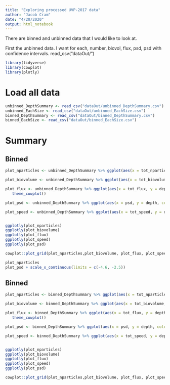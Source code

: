 ```yaml
---
title: "Exploring processed UVP-2017 data"
author: "Jacob Cram"
date: "4/20/2020"
output: html_notebook
---
```


There are binned and unbinned data that I would like to look at.

First the unbinned data. I want for each, number, biovol, flux, psd,
psd with confidence intervals.
read_csv("dataOut/")

```r
library(tidyverse)
library(cowplot)
library(plotly)
```


# Load all data
```r
unbinned_DepthSummary <- read_csv("dataOut/unbinned_DepthSummary.csv")
unbinned_EachSize <- read_csv("dataOut/unbinned_EachSize.csv")
binned_DepthSummary <- read_csv("dataOut/binned_DepthSummary.csv")
binned_EachSize <- read_csv("dataOut/binned_EachSize.csv")
```

# Summary

## Binned
```r
plot_nparticles <- unbinned_DepthSummary %>% ggplot(aes(x = tot_nparticles, y = depth, colour = profile)) + geom_point(alpha = 0.5, size = 1) + scale_y_reverse() + scale_x_log10() + guides(colour = FALSE) + labs(x = "#Particles/L") + theme_cowplot()

plot_biovolume <- unbinned_DepthSummary %>% ggplot(aes(x = tot_biovolume, y = depth, colour = profile)) + geom_point(alpha = 0.5, size = 1) + scale_y_reverse() + scale_x_log10() + guides(colour = FALSE) + labs(x = "Unadjusted Biovolume (mass units/L)")+ theme_cowplot()

plot_flux <- unbinned_DepthSummary %>% ggplot(aes(x = tot_flux, y = depth, colour = profile)) + geom_point(alpha = 0.5, size = 1) + scale_y_reverse() + scale_x_log10() + guides(colour = FALSE) + labs(x = "Unadjusted Flux (units/m^2/day)")+
   theme_cowplot()

plot_psd <- unbinned_DepthSummary %>% ggplot(aes(x = psd, y = depth, colour = profile)) + geom_point(alpha = 0.5, size = 1, shape = 21, fill = "black", stroke = 1) + scale_y_reverse()  + guides(colour = FALSE) + labs(x = "Particle Size Distribution Slope") + theme_cowplot()

plot_speed <- unbinned_DepthSummary %>% ggplot(aes(x = tot_speed, y = depth, colour = profile)) + geom_point(alpha = 0.5, size = 1) + scale_y_reverse() + scale_x_log10() + guides(colour = FALSE) + labs(x = "Unadjusted Flux Weighted Sinking Speed (m/d)") + theme_cowplot()


ggplotly(plot_nparticles)
ggplotly(plot_biovolume)
ggplotly(plot_flux)
ggplotly(plot_speed)
ggplotly(plot_psd)

cowplot::plot_grid(plot_nparticles,plot_biovolume, plot_flux, plot_speed, plot_psd) #%>% ggplotly()
```

```r
plot_nparticles
plot_psd + scale_x_continuous(limits = c(-4.6, -2.5))
```

## Binned
```r
plot_nparticles <- binned_DepthSummary %>% ggplot(aes(x = tot_nparticles, y = depth, colour = profile)) + geom_point(alpha = 0.5, size = 1) + scale_y_reverse(breaks = seq(from = 0, to = 2500, by = 100)) + scale_x_log10() + guides(colour = FALSE) + labs(x = "#Particles/L") + theme_cowplot()

plot_biovolume <- binned_DepthSummary %>% ggplot(aes(x = tot_biovolume, y = depth, colour = profile)) + geom_point(alpha = 0.5, size = 1) + scale_y_reverse() + scale_x_log10() + guides(colour = FALSE) + labs(x = "Unadjusted Biovolume (mass units/L)")+ theme_cowplot()

plot_flux <- binned_DepthSummary %>% ggplot(aes(x = tot_flux, y = depth, colour = profile)) + geom_point(alpha = 0.5, size = 1) + scale_y_reverse() + scale_x_log10() + guides(colour = FALSE) + labs(x = "Unadjusted Flux (units/m^2/day)")+
   theme_cowplot()

plot_psd <- binned_DepthSummary %>% ggplot(aes(x = psd, y = depth, colour = profile)) + geom_point(alpha = 0.5, size = 1, shape = 21, fill = "black") + scale_y_reverse()  + guides(colour = FALSE) + labs(x = "Particle Size Distribution Slope") + theme_cowplot()

plot_speed <- binned_DepthSummary %>% ggplot(aes(x = tot_speed, y = depth, colour = profile)) + geom_point(alpha = 0.5, size = 1) + scale_y_reverse() + scale_x_log10() + guides(colour = FALSE) + labs(x = "Unadjusted Flux Weighted Sinking Speed (m/d)") + theme_cowplot()


ggplotly(plot_nparticles)
ggplotly(plot_biovolume)
ggplotly(plot_flux)
ggplotly(plot_speed)
ggplotly(plot_psd)

cowplot::plot_grid(plot_nparticles,plot_biovolume, plot_flux, plot_speed, plot_psd) #%>% ggplotly()

```

